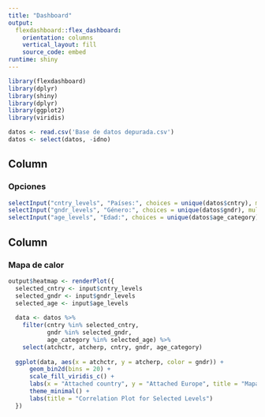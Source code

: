```yaml
---
title: "Dashboard"
output: 
  flexdashboard::flex_dashboard:
    orientation: columns
    vertical_layout: fill
    source_code: embed
runtime: shiny
---
```


```r
library(flexdashboard)
library(dplyr)
library(shiny)
library(dplyr)
library(ggplot2)
library(viridis)
```

```r
datos <- read.csv('Base de datos depurada.csv')
datos <- select(datos, -idno)
```

## Column {data-width="300"}

### Opciones

```r
selectInput("cntry_levels", "Países:", choices = unique(datos$cntry), multiple = TRUE)
selectInput("gndr_levels", "Género:", choices = unique(datos$gndr), multiple = TRUE)
selectInput("age_levels", "Edad:", choices = unique(datos$age_category), multiple = TRUE)
```

## Column {data-width="700"}

### Mapa de calor

```r
output$heatmap <- renderPlot({
  selected_cntry <- input$cntry_levels
  selected_gndr <- input$gndr_levels
  selected_age <- input$age_levels
  
  data <- datos %>%
    filter(cntry %in% selected_cntry,
           gndr %in% selected_gndr,
           age_category %in% selected_age) %>%
    select(atchctr, atcherp, cntry, gndr, age_category)
 
  ggplot(data, aes(x = atchctr, y = atcherp, color = gndr)) +
      geom_bin2d(bins = 20) +
      scale_fill_viridis_c() +
      labs(x = "Attached country", y = "Attached Europe", title = "Mapa de calor") +
      theme_minimal() +
      labs(title = "Correlation Plot for Selected Levels")
  })

```
